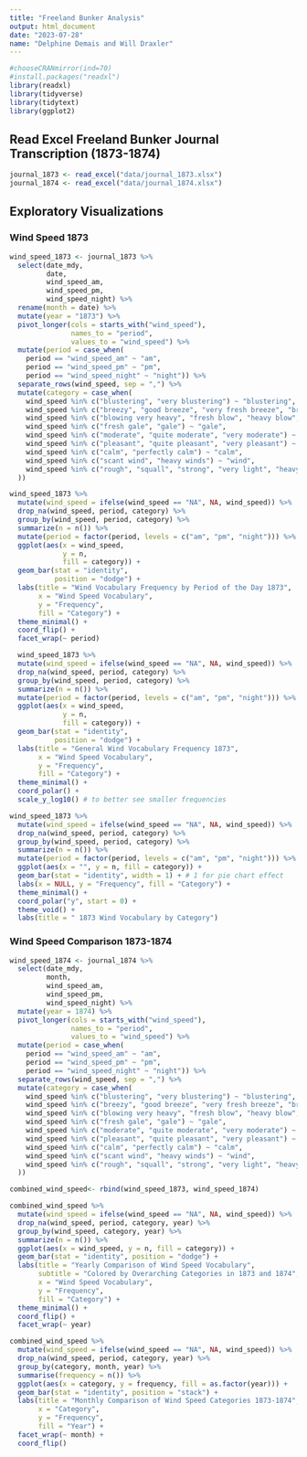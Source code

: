 ```yaml
---
title: "Freeland Bunker Analysis"
output: html_document
date: "2023-07-28"
name: "Delphine Demais and Will Draxler"
---
```


```r
#chooseCRANmirror(ind=70)
#install.packages("readxl")
library(readxl)
library(tidyverse)
library(tidytext)
library(ggplot2)
```

## Read Excel Freeland Bunker Journal Transcription (1873-1874)

```r
journal_1873 <- read_excel("data/journal_1873.xlsx")
journal_1874 <- read_excel("data/journal_1874.xlsx")
```

## Exploratory Visualizations

### Wind Speed 1873
```r
wind_speed_1873 <- journal_1873 %>%
  select(date_mdy,
         date,
         wind_speed_am, 
         wind_speed_pm, 
         wind_speed_night) %>% 
  rename(month = date) %>% 
  mutate(year = "1873") %>% 
  pivot_longer(cols = starts_with("wind_speed"), 
               names_to = "period", 
               values_to = "wind_speed") %>%
  mutate(period = case_when(
    period == "wind_speed_am" ~ "am",
    period == "wind_speed_pm" ~ "pm", 
    period == "wind_speed_night" ~ "night")) %>% 
  separate_rows(wind_speed, sep = ",") %>% 
  mutate(category = case_when(
    wind_speed %in% c("blustering", "very blustering") ~ "blustering",
    wind_speed %in% c("breezy", "good breeze", "very fresh breeze", "breezed up", "fresh breeze", "heavy breeze", "smart breeze", "strong breeze") ~ "breeze",
    wind_speed %in% c("blowing very heavy", "fresh blow", "heavy blow", "very heavy blow", "blowy", "blowing", "blowing hard", "blowing very hard") ~ "blow",
    wind_speed %in% c("fresh gale", "gale") ~ "gale",
    wind_speed %in% c("moderate", "quite moderate", "very moderate") ~ "moderate",
    wind_speed %in% c("pleasant", "quite pleasant", "very pleasant") ~ "pleasant",
    wind_speed %in% c("calm", "perfectly calm") ~ "calm",
    wind_speed %in% c("scant wind", "heavy winds") ~ "wind",
    wind_speed %in% c("rough", "squall", "strong", "very light", "heavy", "baffling", "a light air", "variable", "fair") ~ "other intensities"
  ))
```

```r
wind_speed_1873 %>%
  mutate(wind_speed = ifelse(wind_speed == "NA", NA, wind_speed)) %>%
  drop_na(wind_speed, period, category) %>%
  group_by(wind_speed, period, category) %>%
  summarize(n = n()) %>%
  mutate(period = factor(period, levels = c("am", "pm", "night"))) %>%
  ggplot(aes(x = wind_speed, 
             y = n, 
             fill = category)) +
  geom_bar(stat = "identity", 
           position = "dodge") +
  labs(title = "Wind Vocabulary Frequency by Period of the Day 1873",
       x = "Wind Speed Vocabulary", 
       y = "Frequency", 
       fill = "Category") +
  theme_minimal() +
  coord_flip() +
  facet_wrap(~ period)
```
```r
  wind_speed_1873 %>%
  mutate(wind_speed = ifelse(wind_speed == "NA", NA, wind_speed)) %>%
  drop_na(wind_speed, period, category) %>%
  group_by(wind_speed, period, category) %>%
  summarize(n = n()) %>%
  mutate(period = factor(period, levels = c("am", "pm", "night"))) %>%
  ggplot(aes(x = wind_speed, 
             y = n, 
             fill = category)) +
  geom_bar(stat = "identity", 
           position = "dodge") +
  labs(title = "General Wind Vocabulary Frequency 1873",
       x = "Wind Speed Vocabulary", 
       y = "Frequency", 
       fill = "Category") +
  theme_minimal() +
  coord_polar() +
  scale_y_log10() # to better see smaller frequencies
```
```r
wind_speed_1873 %>%
  mutate(wind_speed = ifelse(wind_speed == "NA", NA, wind_speed)) %>%
  drop_na(wind_speed, period, category) %>%
  group_by(wind_speed, period, category) %>%
  summarize(n = n()) %>%
  mutate(period = factor(period, levels = c("am", "pm", "night"))) %>%
  ggplot(aes(x = "", y = n, fill = category)) +
  geom_bar(stat = "identity", width = 1) + # 1 for pie chart effect
  labs(x = NULL, y = "Frequency", fill = "Category") +
  theme_minimal() +
  coord_polar("y", start = 0) +
  theme_void() +
  labs(title = " 1873 Wind Vocabulary by Category")
```

### Wind Speed Comparison 1873-1874

```r
wind_speed_1874 <- journal_1874 %>%
  select(date_mdy, 
         month,
         wind_speed_am, 
         wind_speed_pm, 
         wind_speed_night) %>% 
  mutate(year = 1874) %>% 
  pivot_longer(cols = starts_with("wind_speed"), 
               names_to = "period", 
               values_to = "wind_speed") %>%
  mutate(period = case_when(
    period == "wind_speed_am" ~ "am",
    period == "wind_speed_pm" ~ "pm", 
    period == "wind_speed_night" ~ "night")) %>% 
  separate_rows(wind_speed, sep = ",") %>% 
  mutate(category = case_when(
    wind_speed %in% c("blustering", "very blustering") ~ "blustering",
    wind_speed %in% c("breezy", "good breeze", "very fresh breeze", "breezed up", "fresh breeze", "heavy breeze", "smart breeze", "strong breeze") ~ "breeze",
    wind_speed %in% c("blowing very heavy", "fresh blow", "heavy blow", "very heavy blow", "blowy", "blowing", "blowing hard", "blowing very hard") ~ "blow",
    wind_speed %in% c("fresh gale", "gale") ~ "gale",
    wind_speed %in% c("moderate", "quite moderate", "very moderate") ~ "moderate",
    wind_speed %in% c("pleasant", "quite pleasant", "very pleasant") ~ "pleasant",
    wind_speed %in% c("calm", "perfectly calm") ~ "calm",
    wind_speed %in% c("scant wind", "heavy winds") ~ "wind",
    wind_speed %in% c("rough", "squall", "strong", "very light", "heavy", "baffling", "a light air", "variable", "fair") ~ "other intensities"
  ))
```

```r
combined_wind_speed<- rbind(wind_speed_1873, wind_speed_1874)
```

```r
combined_wind_speed %>%
  mutate(wind_speed = ifelse(wind_speed == "NA", NA, wind_speed)) %>%
  drop_na(wind_speed, period, category, year) %>%
  group_by(wind_speed, category, year) %>%
  summarize(n = n()) %>%
  ggplot(aes(x = wind_speed, y = n, fill = category)) +
  geom_bar(stat = "identity", position = "dodge") +
  labs(title = "Yearly Comparison of Wind Speed Vocabulary",
       subtitle = "Colored by Overarching Categories in 1873 and 1874",
       x = "Wind Speed Vocabulary", 
       y = "Frequency", 
       fill = "Category") +
  theme_minimal() +
  coord_flip() +
  facet_wrap(~ year)
```

```r
combined_wind_speed %>%
  mutate(wind_speed = ifelse(wind_speed == "NA", NA, wind_speed)) %>%
  drop_na(wind_speed, period, category, year) %>%
  group_by(category, month, year) %>%
  summarise(frequency = n()) %>%
  ggplot(aes(x = category, y = frequency, fill = as.factor(year))) +
  geom_bar(stat = "identity", position = "stack") +
  labs(title = "Monthly Comparison of Wind Speed Categories 1873-1874",
       x = "Category",
       y = "Frequency",
       fill = "Year") +
  facet_wrap(~ month) +
  coord_flip()
```

